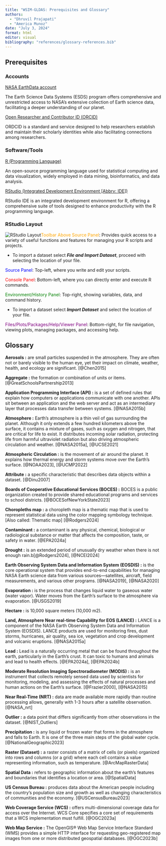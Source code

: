 ```yaml
---
title: "WSIM-GLDAS: Prerequisites and Glossary"
authors: 
  - "Dhruvil Prajapati"
  - "America Munoz"
date: "July 3, 2024"
format: html
editor: visual
bibliography: "references/glossary-references.bib" 
---
```


## Prerequisites

### Accounts

[NASA EarthData account](https://urs.earthdata.nasa.gov/users/new)

The Earth Science Data Systems (ESDS) program offers comprehensive and unrestricted access to NASA's extensive collection of Earth science data, facilitating a deeper understanding of our planet.

[Open Researcher and Contributor ID (ORCID)](https://orcid.org/)

ORDCID is a standard and service designed to help researchers establish and maintain their scholarly identities while also facilitating connections among researchers.

### Software/Tools

[R (Programming Language)](https://cran.rstudio.com/)

An open-source programming language used for statistical computing and data visualization, widely employed in data mining, bioinformatics, and data analysis.

[RStudio (Integrated Development Environment \[Abbrv: IDE\])](https://posit.co/download/rstudio-desktop/)

RStudio IDE is an integrated development environment for R, offering a comprehensive suite of tools designed to enhance productivity with the R programming language.

### RStudio Layout

![RStudio Layout](docs/images/R-Studio%20Layout.png)[Toolbar Above Source Panel]{style="color:orange;"}: Provides quick access to a variety of useful functions and features for managing your R scripts and projects.

-   To import a dataset select ***File and Import Dataset***, proceed with selecting the location of your file.

[Source Panel]{style="color:blue"}: Top-left, where you write and edit your scripts.

[Console Panel]{style="color:red"}: Bottom-left, where you can directly enter and execute R commands.

[Environment/History Panel]{style="color:green"}: Top-right, showing variables, data, and command history.

-   To import a dataset select ***Import Dataset*** and select the location of your file.

[Files/Plots/Packages/Help/Viewer Panel]{style="color:purple"}: Bottom-right, for file navigation, viewing plots, managing packages, and accessing help.

## Glossary

**Aerosols :** are small particles suspended in the atmosphere. They are often not or barely visible to the human eye, yet their impact on climate, weather, health, and ecology are significant. [@Chen2015]

**Aggregate :** the formation or combination of units or items. [@GreatSchoolsPartnership2013]

**Application Programming Interface (API) :** is a set of defined rules that explain how computers or applications communicate with one another. APIs sit between an application and the web server and act as an intermediary layer that processes data transfer between systems. [@NASA2015b]

**Atmosphere :** Earth’s atmosphere is a thin veil of gas surrounding the planet. Although it only extends a few hundred kilometers above the surface, it contains a mixture of gases, such as oxygen and nitrogen, that are critical for life to exist. It distributes incoming solar radiation, protecting life from harmful ultraviolet radiation but also driving atmospheric circulation and weather. [@NASA2015a], [@UCSE2021]

**Atmospheric Circulation :** is the movement of air around the planet. It explains how thermal energy and storm systems move over the Earth's surface. [@NOAA2023], [@UCMP2022]

**Attribute :** a specific characteristic that describes data objects within a dataset. [@Dinu2007]

**Boards of Cooperative Educational Services (BOCES) :** BOCES is a public organization created to provide shared educational programs and services to school districts. [@BOCESofNewYorkState2023]

**Choropleths map :** a choropleth map is a thematic map that is used to represent statistical data using the color mapping symbology technique. \[Also called: Thematic map\] [@Rodgers2024]

**Contaminant :** a contaminant is any physical, chemical, biological or radiological substance or matter that affects the composition, taste, or safety in water. [@EPA2024a]

**Drought :** is an extended period of unusually dry weather when there is not enough rain.b[@Rodgers2024], [@NCEI2024]

**Earth Observing System Data and Information System (EOSDIS) :** is the core operational system that provides end-to-end capabilities for managing NASA Earth science data from various sources—satellites, aircraft, field measurements, and various other programs. [@NASA2019], [@NASA2020]

**Evaporation :** is the process that changes liquid water to gaseous water (water vapor). Water moves from the Earth’s surface to the atmosphere via evaporation. [@USGS2019]

**Hectare :** is 10,000 square meters (10,000 m2).

**Land, Atmosphere Near real-time Capability for EOS (LANCE) :** LANCE is a component of the NASA Earth Observing System Data and Information System (EOSDIS). LANCE products are used for monitoring fires, dust storms, hurricanes, air quality, sea ice, vegetation and crop development and volcanic eruptions. [@NASA2015a]

**Lead :** Lead is a naturally occurring metal that can be found throughout the earth, particularly in the Earth's crust. It can toxic to humans and animals and lead to health effects. [@EPA2024a], [@EPA2024b]

**Moderate Resolution Imaging Spectroradiometer (MODIS) :** is an instrument that collects remotely sensed data used by scientists for monitoring, modeling, and assessing the effects of natural processes and human actions on the Earth’s surface. [@Frazier2000], [@NASA2015]

**Near Real-Time (NRT) :** data are made available more rapidly than routine processing allows, generally with 1-3 hours after a satellite observation. [@NASA_nrt]

**Outlier :** a data point that differs significantly from other observations in the dataset. [@NIST_Outliers]

**Precipitation :** is any liquid or frozen water that forms in the atmosphere and falls to Earth. It is one of the three main steps of the global water cycle. [@NationalGeographic2023]

**Raster (Dataset) :** a raster consists of a matrix of cells (or pixels) organized into rows and columns (or a grid) where each cell contains a value representing information, such as temperature. [@ArcMapRasterData]

**Spatial Data :** refers to geographic information about the earth's features and boundaries that identifies a location or area. [@SpatialData]

**US Census Bureau :** produces data about the American people including the country's population size and growth as well as changing characteristics of communities and the economy. [@USCensusBureau2023]

**Web Coverage Service (WCS) :** offers multi-dimensional coverage data for access over the Internet. WCS Core specifies a core set of requirements that a WCS implementation must fulfill. [@OGC2023a]

**Web Map Service :** The OpenGIS® Web Map Service Interface Standard (WMS) provides a simple HTTP interface for requesting geo-registered map images from one or more distributed geospatial databases. [@OGC2023b]

